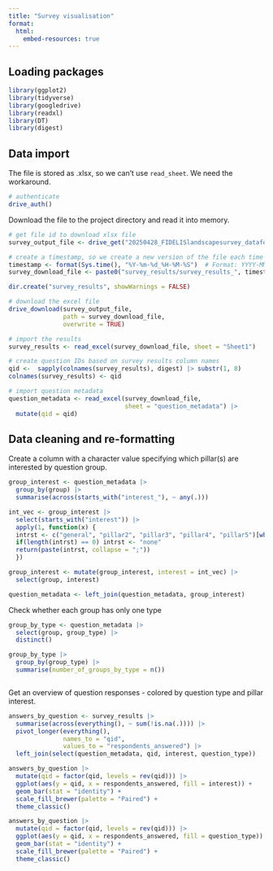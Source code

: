 ```yaml
---
title: "Survey visualisation"
format: 
  html:
    embed-resources: true
---
```


## Loading packages

```r
library(ggplot2)
library(tidyverse)
library(googledrive)
library(readxl)
library(DT)
library(digest)

```


## Data import

The file is stored as .xlsx, so we can't use `read_sheet`. We need the workaround. 

```r
# authenticate
drive_auth()
```

Download the file to the project directory and read it into memory. 

```r
# get file id to download xlsx file
survey_output_file <- drive_get("20250428_FIDELISlandscapesurvey_dataforanalysis.xlsx")

# create a timestamp, so we create a new version of the file each time we download
timestamp <- format(Sys.time(), "%Y-%m-%d_%H-%M-%S")  # Format: YYYY-MM-DD_HH-MM-SS
survey_download_file <- paste0("survey_results/survey_results_", timestamp, ".xlsx")

dir.create("survey_results", showWarnings = FALSE)

# download the excel file
drive_download(survey_output_file,
               path = survey_download_file,
               overwrite = TRUE)

# import the results 
survey_results <- read_excel(survey_download_file, sheet = "Sheet1")

# create question IDs based on survey results column names
qid <-  sapply(colnames(survey_results), digest) |> substr(1, 8)
colnames(survey_results) <- qid

# import question metadata
question_metadata <- read_excel(survey_download_file,
                                sheet = "question_metadata") |>
  mutate(qid = qid)

```

## Data cleaning and re-formatting

Create a column with a character value specifying which pillar(s) are interested by question group. 

```r
group_interest <- question_metadata |>
  group_by(group) |>
  summarise(across(starts_with("interest_"), ~ any(.)))

int_vec <- group_interest |>
  select(starts_with("interest")) |>
  apply(1, function(x) {
  intrst <- c("general", "pillar2", "pillar3", "pillar4", "pillar5")[which(x)]
  if(length(intrst) == 0) intrst <- "none"
  return(paste(intrst, collapse = ";"))
  })

group_interest <- mutate(group_interest, interest = int_vec) |>
  select(group, interest)

question_metadata <- left_join(question_metadata, group_interest)
```


Check whether each group has only one type

```r
group_by_type <- question_metadata |>
  select(group, group_type) |>
  distinct()

group_by_type |>
  group_by(group_type) |>
  summarise(number_of_groups_by_type = n())
```

```r

```

Get an overview of question responses - colored by question type and pillar interest. 

```r
answers_by_question <- survey_results |>
  summarise(across(everything(), ~ sum(!is.na(.)))) |>
  pivot_longer(everything(),
               names_to = "qid",
               values_to = "respondents_answered") |>
  left_join(select(question_metadata, qid, interest, question_type))

answers_by_question |>
  mutate(qid = factor(qid, levels = rev(qid))) |>
  ggplot(aes(y = qid, x = respondents_answered, fill = interest)) +
  geom_bar(stat = "identity") +
  scale_fill_brewer(palette = "Paired") +
  theme_classic()

answers_by_question |>
  mutate(qid = factor(qid, levels = rev(qid))) |>
  ggplot(aes(y = qid, x = respondents_answered, fill = question_type)) +
  geom_bar(stat = "identity") +
  scale_fill_brewer(palette = "Paired") +
  theme_classic()
```

